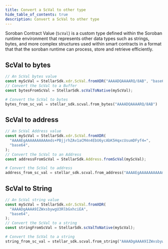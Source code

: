 ```yaml
---
title: Convert a ScVal to other type
hide_table_of_contents: true
description: Convert a ScVal to other type
---
```



Soroban Contract Value (`ScVal`) is a custom type defined within the Soroban runtime environment that represents other data types such as strings, bytes, and more complex structures used within smart contracts in a format that that the soroban runtime can process, store and retrieve efficiently.

## ScVal to bytes

<CodeExample>

```js
// An ScVal bytes value
const myScVal = StellarSdk.xdr.ScVal.fromXDR("AAAADQAAAARQ/8AB", "base64");
// Convert the ScVal to a Buffer
const bytesFromScVal = StellarSdk.scValToNative(myScVal);
```

```python
# Convert the ScVal to bytes
bytes_from_sc_val = stellar_sdk.scval.from_bytes("AAAADQAAAARQ/8AB")
```

</CodeExample>

## ScVal to address

<CodeExample>

```js
// An ScVal Address value
const myScVal = StellarSdk.xdr.ScVal.fromXDR(
  "AAAAEgAAAAAAAAAAmds+PBjjrhZAv1aCM4n4EbU6ycAbK5HqxcUsumDFyf4=",
  "base64",
);
// Convert the ScVal to an Address
const addressFromScVal = StellarSdk.Address.fromScVal(myScVal);
```

```python
# Convert the ScVal to address
address_from_sc_val = stellar_sdk.scval.from_address("AAAAEgAAAAAAAAAAmds+PBjjrhZAv1aCM4n4EbU6ycAbK5HqxcUsumDFyf4=")
```

</CodeExample>

## ScVal to String

<CodeExample>

```js
// An ScVal string value
const myScVal = StellarSdk.xdr.ScVal.fromXDR(
  "AAAADgAAAA9IZWxsbywgU3RlbGxhciEA",
  "base64",
);
// Convert the ScVal to a string
const stringFromScVal = StellarSdk.scValToNative(myScVal);
```

```python
# Convert the ScVal to a string
string_from_sc_val = stellar_sdk.scval.from_string("AAAADgAAAA9IZWxsbywgU3RlbGxhciEA").decode()
```

</CodeExample>
